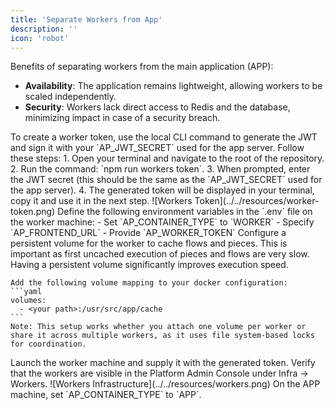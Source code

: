 ```yaml
---
title: 'Separate Workers from App'
description: ''
icon: 'robot'
---
```


Benefits of separating workers from the main application (APP):

- **Availability**: The application remains lightweight, allowing workers to be scaled independently.
- **Security**: Workers lack direct access to Redis and the database, minimizing impact in case of a security breach.


<Steps>
  <Step title="Create Worker Token">
    To create a worker token, use the local CLI command to generate the JWT and sign it with your `AP_JWT_SECRET` used for the app server. Follow these steps:
    1. Open your terminal and navigate to the root of the repository.
    2. Run the command: `npm run workers token`.
    3. When prompted, enter the JWT secret (this should be the same as the `AP_JWT_SECRET` used for the app server).
    4. The generated token will be displayed in your terminal, copy it and use it in the next step.
    ![Workers Token](../../resources/worker-token.png)
  </Step>
  <Step title="Configure Environment Variables">
    Define the following environment variables in the `.env` file on the worker machine:
    - Set `AP_CONTAINER_TYPE` to `WORKER`
    - Specify `AP_FRONTEND_URL`
    - Provide `AP_WORKER_TOKEN`
  </Step>
  <Step title="Configure Persistent Volume">
    Configure a persistent volume for the worker to cache flows and pieces. This is important as first uncached execution of pieces and flows are very slow. Having a persistent volume significantly improves execution speed.
    
    Add the following volume mapping to your docker configuration:
    ```yaml
    volumes:
      - <your path>:/usr/src/app/cache
    ```
    Note: This setup works whether you attach one volume per worker or share it across multiple workers, as it uses file system-based locks for coordination.
  </Step>
  <Step title="Launch Worker Machine">
    Launch the worker machine and supply it with the generated token.
  </Step>
  <Step title="Verify Worker Operation">
    Verify that the workers are visible in the Platform Admin Console under Infra -> Workers.
    ![Workers Infrastructure](../../resources/workers.png)
  </Step>
  <Step title="Configure App Container Type">
    On the APP machine, set `AP_CONTAINER_TYPE` to `APP`.
  </Step>
</Steps>
